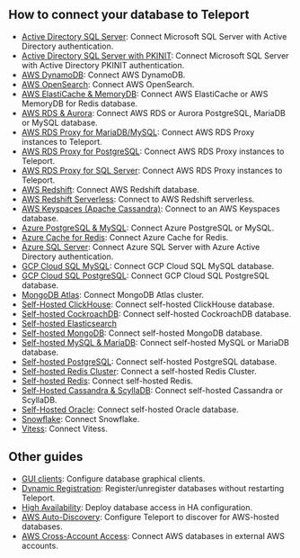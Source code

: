 ## How to connect your database to Teleport 

- [Active Directory SQL Server](../../enroll-resources/database-access/guides/sql-server-ad.mdx): Connect Microsoft SQL Server with Active Directory authentication.
- [Active Directory SQL Server with PKINIT](../../enroll-resources/database-access/guides/sql-server-ad-pkinit.mdx): Connect Microsoft SQL Server with Active Directory PKINIT authentication.
- [AWS DynamoDB](../../enroll-resources/database-access/guides/aws-dynamodb.mdx): Connect AWS DynamoDB.
- [AWS OpenSearch](../../enroll-resources/database-access/guides/aws-opensearch.mdx): Connect AWS OpenSearch.
- [AWS ElastiCache & MemoryDB](../../enroll-resources/database-access/guides/redis-aws.mdx): Connect AWS ElastiCache or AWS MemoryDB for Redis database.
- [AWS RDS & Aurora](../../enroll-resources/database-access/guides/rds.mdx): Connect AWS RDS or Aurora PostgreSQL, MariaDB or MySQL database.
- [AWS RDS Proxy for MariaDB/MySQL](../../enroll-resources/database-access/guides/rds-proxy-mysql.mdx): Connect AWS RDS Proxy instances to Teleport.
- [AWS RDS Proxy for PostgreSQL](../../enroll-resources/database-access/guides/rds-proxy-postgres.mdx): Connect AWS RDS Proxy instances to Teleport.
- [AWS RDS Proxy for SQL Server](../../enroll-resources/database-access/guides/rds-proxy-sqlserver.mdx): Connect AWS RDS Proxy instances to Teleport.
- [AWS Redshift](../../enroll-resources/database-access/guides/postgres-redshift.mdx): Connect AWS Redshift database.
- [AWS Redshift Serverless](../../enroll-resources/database-access/guides/redshift-serverless.mdx): Connect to AWS Redshift serverless.
- [AWS Keyspaces (Apache Cassandra)](../../enroll-resources/database-access/guides/aws-cassandra-keyspaces.mdx): Connect to an AWS Keyspaces database.
- [Azure PostgreSQL & MySQL](../../enroll-resources/database-access/guides/azure-postgres-mysql.mdx): Connect Azure PostgreSQL or MySQL.
- [Azure Cache for Redis](../../enroll-resources/database-access/guides/azure-redis.mdx): Connect Azure Cache for Redis.
- [Azure SQL Server](../../enroll-resources/database-access/guides/azure-sql-server-ad.mdx): Connect Azure SQL Server with Azure Active Directory authentication.
- [GCP Cloud SQL MySQL](../../enroll-resources/database-access/guides/mysql-cloudsql.mdx): Connect GCP Cloud SQL MySQL database.
- [GCP Cloud SQL PostgreSQL](../../enroll-resources/database-access/guides/postgres-cloudsql.mdx): Connect GCP Cloud SQL PostgreSQL database.
- [MongoDB Atlas](../../enroll-resources/database-access/guides/mongodb-atlas.mdx): Connect MongoDB Atlas cluster.
- [Self-Hosted ClickHouse](../../enroll-resources/database-access/guides/clickhouse-self-hosted.mdx): Connect self-hosted ClickHouse database.
- [Self-hosted CockroachDB](../../enroll-resources/database-access/guides/cockroachdb-self-hosted.mdx): Connect self-hosted CockroachDB database.
- [Self-hosted Elasticsearch](../../enroll-resources/database-access/guides/elastic.mdx)
- [Self-hosted MongoDB](../../enroll-resources/database-access/guides/mongodb-self-hosted.mdx): Connect self-hosted MongoDB database.
- [Self-hosted MySQL & MariaDB](../../enroll-resources/database-access/guides/mysql-self-hosted.mdx): Connect self-hosted MySQL or MariaDB database.
- [Self-hosted PostgreSQL](../../enroll-resources/database-access/guides/postgres-self-hosted.mdx): Connect self-hosted PostgreSQL database.
- [Self-hosted Redis Cluster](../../enroll-resources/database-access/guides/redis-cluster.mdx): Connect a self-hosted Redis Cluster.
- [Self-hosted Redis](../../enroll-resources/database-access/guides/redis.mdx): Connect self-hosted Redis.
- [Self-Hosted Cassandra & ScyllaDB](../../enroll-resources/database-access/guides/cassandra-self-hosted.mdx): Connect self-hosted Cassandra or ScyllaDB.
- [Self-Hosted Oracle](../../enroll-resources/database-access/guides/oracle-self-hosted.mdx): Connect self-hosted Oracle database.
- [Snowflake](../../enroll-resources/database-access/guides/snowflake.mdx): Connect Snowflake.
- [Vitess](../../enroll-resources/database-access/guides/vitess.mdx): Connect Vitess.

## Other guides

- [GUI clients](../../connect-your-client/gui-clients.mdx): Configure database graphical clients.
- [Dynamic Registration](../../enroll-resources/database-access/guides/dynamic-registration.mdx): Register/unregister databases without restarting Teleport.
- [High Availability](../../enroll-resources/database-access/guides/ha.mdx): Deploy database access in HA configuration.
- [AWS Auto-Discovery](../../enroll-resources/database-access/guides/aws-discovery.mdx): Configure Teleport to discover for AWS-hosted databases.
- [AWS Cross-Account Access](../../enroll-resources/database-access/guides/aws-cross-account.mdx): Connect AWS databases in external AWS accounts.
